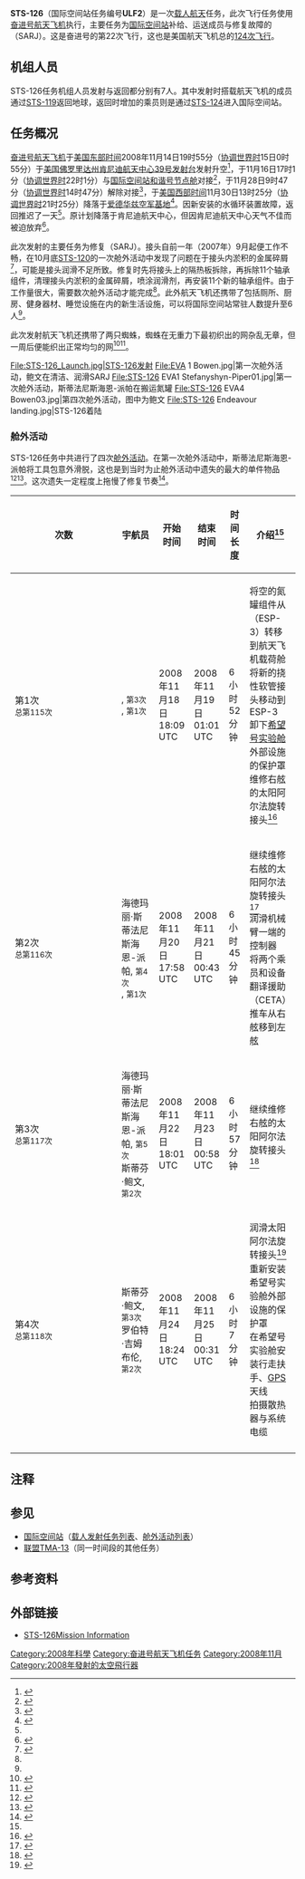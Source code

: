 {{noteTA
|G1=Aero
}}
{{Infobox spaceflight 
| name                  = STS-126
| image                 =STS-126 Endeavour docked.jpg
| image_caption         = 与国际空间站对接的奋进号航天飞机
| insignia              = STS-126_patch.svg
| mission_type      = [[国际空间站|国际空间站]]补给<br>运送国际空间站部件
| operator              = [[NASA|NASA]]
| COSPAR_ID             = 2008-059A
| SATCAT                = 33441
| mission_duration      = 15天20小时30分钟
| distance_travelled    = 
| orbits_completed      =251

| spacecraft            = [[奋进号航天飞机|奋进号航天飞机]]
| manufacturer          = 
| launch_mass           =  2,051,658千克（4,523,132磅，总体）<br>121,061千克（266,894磅，轨道器）<ref name="kit">{{cite web|url=https://www.nasa.gov/pdf/287211main_STS-126_Press_Kit.pdf|title=STS-126 Press Kit|accessdate=2020-08-02|publisher=[[NASA|NASA]]|date=2008-11-06|author=NASA|archive-date=2017-02-16|archive-url=https://web.archive.org/web/20170216112216/https://www.nasa.gov/pdf/287211main_STS-126_Press_Kit.pdf|dead-url=no}}</ref>
| landing_mass         = 101,343千克（223,422磅）<ref name="kit"/>

| launch_date           = 2008年11月15日 00:55 ([[UTC|UTC]])
| launch_site           = [[肯尼迪航天中心|肯尼迪航天中心]] [[肯尼迪航天中心39号发射台|LC-39A]]

| landing_date          = 2008年11月30日 21:25 ([[UTC|UTC]])
| landing_site          = [[爱德华兹空军基地|爱德华兹空军基地]]04跑道

| crew_size             = 7
| crew_members          =[[克里斯托弗·弗格森|克里斯托弗·弗格森]]<br />{{le|埃里克·鲍伊|Eric Boe}}<br />{{le|唐纳德·佩蒂特|Donald Pettit}}<br />{{le|斯蒂芬·鲍文|Stephen Bowen (astronaut)}}<br />{{le|海德玛丽·斯蒂法尼斯海恩-派帕|Heidemarie Stefanyshyn-Piper}}<br />{{le|罗伯特·吉姆布伦|Robert S. Kimbrough}}
| crew_launching         ={{le|桑德拉·马格努斯|Sandra Magnus}}
| crew_landing         ={{le|格里高利·查米托夫|Gregory E. Chamitoff}}
| crew_callsign         = 
| crew_photo            = STS-126 crew.jpg
| crew_photo_caption    = 从左到右：斯蒂法尼斯海恩-派帕、吉姆布伦、鲍伊、弗格森、鲍文、马格努斯、佩蒂特


| orbit_epoch           = 
| orbit_reference       = [[地心轨道|地心轨道]]
| orbit_regime          = [[近地轨道|近地轨道]]
| orbit_periapsis       = 
| orbit_apoapsis        = 
| orbit_inclination     = 51.64°
| orbit_period          = 90分钟
| apsis                 = 地
| docking               = 
 {{Infobox spaceflight/Dock
   | docking_target     = [[国际空间站|国际空间站]]
   | docking_type       = dock
   | docking_port       = [[和谐号节点舱|和谐号节点舱]]
   | docking_date       = 2008年11月16日 22:01 ([[UTC|UTC]])
   | undocking_date     = 2008年11月28日 1447 ([[UTC|UTC]])
   | time_docked        = 11天16小时46分钟
}}

| previous_mission      = [[File:STS-124_patch.svg|30px]] [[STS-124|STS-124]]
| next_mission          = [[STS-119|STS-119]] [[File:STS-119_Patch.svg|30px]]
| programme             = [[美国航天飞机计划|美国航天飞机计划]]
}}
'''STS-126'''（国际空间站任务编号'''ULF2'''）是一次[[载人航天|载人航天]]任务，此次飞行任务使用[[奋进号航天飞机|奋进号航天飞机]]执行，主要任务为[[国际空间站|国际空间站]]补给、运送{{le|远征18|Expedition 18}}成员{{le|桑德拉·马格努斯|Sandra Magnus}}与修复故障的{{le|太阳阿尔法旋转接头|Integrated_Truss_Structure#Solar_alpha_rotary_joint}}（SARJ）。这是奋进号的第22次飞行，这也是美国航天飞机总的[[航天飞机任务列表|124次飞行]]。

== 机组人员 ==
STS-126任务机组人员发射与返回都分别有7人。其中发射时搭载航天飞机的成员{{le|桑德拉·马格努斯|Sandra Magnus}}通过[[STS-119|STS-119]]返回地球，返回时增加的乘员{{le|格里高利·查米托夫|Gregory E. Chamitoff}}则是通过[[STS-124|STS-124]]进入国际空间站。
{{Spaceflight crew
|references=<ref>{{cite web|url=https://www.nasa.gov/mission_pages/shuttle/shuttlemissions/sts126/main/126_crew.html|title=STS-126 Crew|accessdate=2020-08-02|publisher=[[NASA|NASA]]|date=2008-12-25|author=NASA|archive-date=2017-06-08|archive-url=https://web.archive.org/web/20170608030901/https://www.nasa.gov/mission_pages/shuttle/shuttlemissions/sts126/main/126_crew.html|dead-url=no}}</ref>
|position1         = 指令长
|crew1_up          = [[克里斯托弗·弗格森|克里斯托弗·弗格森]]
|agency1_up        = [[NASA|NASA]]
|flights1_up       = 2
|position2         = 驾驶员
|crew2_up          = {{flagicon|USA}} {{le|埃里克·鲍伊|Eric Boe}}
|agency2_up        = [[NASA|NASA]]
|flights2_up       = 1
|position3         = 任务专家1
|crew3_up          = {{flagicon|USA}} {{le|唐纳德·佩蒂特|Donald Pettit}}
|agency3_up        = [[NASA|NASA]]
|flights3_up       = 2
|position4         = 任务专家2
|crew4_up          = {{flagicon|USA}} {{le|斯蒂芬·鲍文|Stephen Bowen (astronaut)}}
|agency4_up        = [[NASA|NASA]]
|flights4_up       = 1
|position5         = 任务专家3
|crew5_up          = {{flagicon|USA}} {{le|海德玛丽·斯蒂法尼斯海恩-派帕|Heidemarie Stefanyshyn-Piper}}
|agency5_up        = [[NASA|NASA]]
|flights5_up       = 2{{notetag|name="la"|也是最后一次飞行任务。}}
|position6         = 任务专家4
|crew6_up          = {{flagicon|USA}} {{le|罗伯特·吉姆布伦|Robert S. Kimbrough}}
|agency6_up        = [[NASA|NASA]]
|flights6_up       = 1
|position7         = 国际空间站<br>飞行工程师
|crew7_up          = {{flagicon|USA}} {{le|桑德拉·马格努斯|Sandra Magnus}}
|agency7_up        = [[NASA|NASA]]
|flights7_up     = 2
|expedition7_up  = {{le|远征18|Expedition 18}}
|crew7_down        ={{flagicon|USA}} {{le|格里高利·查米托夫|Gregory E. Chamitoff}}
|agency7_down        = [[NASA|NASA]]
|flights7_down     = 1
|expedition7_down  = {{le|远征18|Expedition 18}}
}}

== 任务概况 ==
[[奋进号航天飞机|奋进号航天飞机]]于[[美国东部时间|美国东部时间]]2008年11月14日19时55分（[[协调世界时|协调世界时]]15日0时55分）于[[美国|美国]][[佛罗里达州|佛罗里达州]][[肯尼迪航天中心|肯尼迪航天中心]][[肯尼迪航天中心39号发射台|39号发射台]]发射升空<ref>{{cite news|title=美国奋进号航天飞机升空飞往国际空间站(图)|url=http://mil.news.sina.com.cn/s/2008-11-15/0925530335.html|accessdate=2020-08-02|work=[[新浪网|新浪]]航天|date=2008-11-15|archive-date=2011-11-19|archive-url=https://web.archive.org/web/20111119213152/http://mil.news.sina.com.cn/s/2008-11-15/0925530335.html|dead-url=no}}</ref>，于11月16日17时1分（[[协调世界时|协调世界时]]22时1分）与[[国际空间站|国际空间站]][[和谐号节点舱|和谐号节点舱]]对接<ref name="dj">{{cite news|title=美国奋进号航天飞机与国际空间站对接(图)|url=http://mil.news.sina.com.cn/s/2008-11-17/0819530511.html|accessdate=2020-08-02|work=[[新浪网|新浪]]航天|date=2008-11-17|archive-date=2011-11-19|archive-url=https://web.archive.org/web/20111119213007/http://mil.news.sina.com.cn/s/2008-11-17/0819530511.html|dead-url=no}}</ref>，于11月28日9时47分（[[协调世界时|协调世界时]]14时47分）解除对接<ref name="fh">{{cite news|title=奋进号脱离国际空间站已开始返航之旅|url=http://news.sohu.com/20081129/n260920848.shtml|accessdate=2020-08-02|work=[[搜狐网|搜狐网]]|date=2008-11-29|archive-date=2020-09-12|archive-url=https://web.archive.org/web/20200912111010/http://news.sohu.com/20081129/n260920848.shtml|dead-url=no}}</ref>，于[[美国西部时间|美国西部时间]]11月30日13时25分（[[协调世界时|协调世界时]]21时25分）降落于[[爱德华兹空军基地|爱德华兹空军基地]]<ref>{{cite news |title=美奋进号航天飞机安全着陆 曾因天气问题改降落点|url=http://www.china.com.cn/international/txt/2008-12/01/content_16877941.htm|accessdate=2020-08-02 |work=中国网|date=2008-12-01}}</ref>。因新安装的水循环装置故障，返回推迟了一天<ref name="f1"/>。原计划降落于肯尼迪航天中心，但因肯尼迪航天中心天气不佳而被迫放弃<ref>{{cite news|title=美国奋进号航天飞机返航可能受天气影响|url=http://mil.news.sina.com.cn/s/2008-11-30/1327532529.html|accessdate=2020-08-02|work=[[新浪网|新浪]]航天|date=2008-11-30|archive-date=2011-11-19|archive-url=https://web.archive.org/web/20111119213118/http://mil.news.sina.com.cn/s/2008-11-30/1327532529.html|dead-url=no}}</ref>。

此次发射的主要任务为修复{{le|太阳阿尔法旋转接头|Integrated_Truss_Structure#Solar_alpha_rotary_joint}}（SARJ）。接头自前一年（2007年）9月起便工作不畅，在10月底[[STS-120|STS-120]]的一次舱外活动中发现了问题在于接头内淤积的金属碎屑<ref>{{cite news|title=美宇航局决定将发现号任务时间延长一天(组图)|url=http://mil.news.sina.com.cn/p/2007-10-30/0958469768.html|accessdate=2020-08-02|work=[[新浪网|新浪网]]|date=2007-10-30|archive-date=2020-09-12|archive-url=https://web.archive.org/web/20200912110710/http://mil.news.sina.com.cn/p/2007-10-30/0958469768.html|dead-url=no}}</ref>，可能是接头润滑不足所致。修复时先将接头上的隔热板拆除，再拆除11个轴承组件，清理接头内淤积的金属碎屑，喷涂润滑剂，再安装11个新的轴承组件。由于工作量很大，需要数次舱外活动才能完成<ref name="c1"/>。此外航天飞机还携带了包括厕所、厨房、健身器材、睡觉设施在内的新生活设施，可以将国际空间站常驻人数提升至6人<ref name="dj"/>。

此次发射航天飞机还携带了两只蜘蛛，蜘蛛在无重力下最初织出的网杂乱无章，但一周后便能织出正常均匀的网<ref>{{cite news|title=两只蜘蛛15日随奋进号上太空 全程网上直播|url=http://mil.news.sina.com.cn/s/2008-11-15/0851530318.html|accessdate=2020-08-02|work=[[新浪网|新浪]]航天|date=2008-11-15|archive-date=2011-11-19|archive-url=https://web.archive.org/web/20111119212441/http://mil.news.sina.com.cn/s/2008-11-15/0851530318.html|dead-url=no}}</ref><ref>{{cite news|title=美国宇航局称蜘蛛战胜太空失重织出完美蛛网|url=http://mil.news.sina.com.cn/s/2008-11-24/0933531555.html|accessdate=2020-08-02|work=[[新浪网|新浪]]航天|date=2008-11-24|archive-date=2017-11-16|archive-url=https://web.archive.org/web/20171116052830/http://mil.news.sina.com.cn/s/2008-11-24/0933531555.html|dead-url=no}}</ref>。

<gallery class="center">
File:STS-126_Launch.jpg|STS-126发射
File:EVA 1 Bowen.jpg|第一次舱外活动，鲍文在清洁、润滑SARJ
File:STS-126 EVA1 Stefanyshyn-Piper01.jpg|第一次舱外活动，斯蒂法尼斯海恩-派帕在搬运氮罐
File:STS-126 EVA4 Bowen03.jpg|第四次舱外活动，图中为鲍文
File:STS-126 Endeavour landing.jpg|STS-126着陆
</gallery>

=== 舱外活动 ===
STS-126任务中共进行了四次[[舱外活动|舱外活动]]。在第一次舱外活动中，斯蒂法尼斯海恩-派帕将工具包意外滑脱，这也是到当时为止舱外活动中遗失的最大的单件物品<ref>{{cite news|title=美国奋进号宇航员太空行走弄丢工具包|url=http://mil.news.sina.com.cn/s/2008-11-19/1051530899.html|accessdate=2020-08-02|work=[[新浪网|新浪]]航天|date=2008-11-19|archive-date=2009-01-14|archive-url=https://web.archive.org/web/20090114003927/http://mil.news.sina.com.cn/s/2008-11-19/1051530899.html|dead-url=no}}</ref><ref>{{cite news|title=天文爱好者发现奋进号宇航员太空丢失工具包|url=http://mil.news.sina.com.cn/s/2008-12-17/0942535206.html|accessdate=2020-08-02|work=[[新浪网|新浪]]航天|date=2008-12-07|archive-date=2011-11-19|archive-url=https://web.archive.org/web/20111119212111/http://mil.news.sina.com.cn/s/2008-12-17/0942535206.html|dead-url=no}}</ref>。这次遗失一定程度上拖慢了修复节奏<ref name="f1">{{cite news|title=NASA宣布将奋进号太空任务延长1天|url=http://mil.news.sina.com.cn/s/2008-11-25/1236531795.html|accessdate=2020-08-02|work=[[新浪网|新浪]]航天|date=2008-11-25|archive-date=2011-11-19|archive-url=https://web.archive.org/web/20111119212140/http://mil.news.sina.com.cn/s/2008-11-25/1236531795.html|dead-url=no}}</ref>。
{| class="wikitable" style="font-size:93%;text-align:center;"
|-
! width="8%"| 次数
! width="25%"| 宇航员
! width="12%"| 开始时间
! width="12%"| 结束时间
! width="12%"| 时间长度
! 介绍<ref name="kit"/>
|-
| 第1次<br /><small>总第115次</small>
| align=left|{{flagicon|USA}} {{le|海德玛丽·斯蒂法尼斯海恩-派帕|Heidemarie Stefanyshyn-Piper}}, <small>第3次</small><br />{{flagicon|USA}} {{le|斯蒂芬·鲍文|Stephen Bowen (astronaut)}}, <small>第1次</small>
| 2008年11月18日<br />18:09 UTC
| 2008年11月19日<br />01:01 UTC
| 6小时52分钟
| align=left| 将空的氮罐组件从{{le|外部储物平台3|External_stowage_platform#ESP-3}}（ESP-3）转移到航天飞机载荷舱<br>将新的挠性软管接头移动到ESP-3<br>卸下[[希望号实验舱|希望号实验舱]]外部设施的保护罩<br>维修右舷的太阳阿尔法旋转接头<ref name="c1">{{cite news |title=奋进号宇航员太空行走修理空间站电池板接头|url=http://mil.news.sina.com.cn/s/2008-11-19/0937530879.html|accessdate=2020-08-02 |work=[[新浪网|新浪]]航天|date=2008-11-19}}</ref>
|-
| 第2次<br /><small>总第116次</small>
| align=left|{{flagicon|USA}} 海德玛丽·斯蒂法尼斯海恩-派帕, <small>第4次</small><br />{{flagicon|USA}} {{le|罗伯特·吉姆布伦|Robert S. Kimbrough}}, <small>第1次</small>
| 2008年11月20日<br />17:58 UTC
| 2008年11月21日<br />00:43 UTC
| 6小时45分钟
| align=left| 继续维修右舷的太阳阿尔法旋转接头<ref>{{cite news |title=奋进号机组成员完成第二次太空行走(图)|url=http://mil.news.sina.com.cn/s/2008-11-21/1134531243.html|accessdate=2020-08-02 |work=[[新浪网|新浪]]航天|date=2008-11-21}}</ref><br>润滑机械臂一端的控制器<br>将两个乘员和设备翻译援助（CETA）推车从右舷移到左舷
|-
| 第3次<br /><small>总第117次</small>
| align=left|{{flagicon|USA}} 海德玛丽·斯蒂法尼斯海恩-派帕, <small>第5次</small><br />{{flagicon|USA}} 斯蒂芬·鲍文, <small>第2次</small>
| 2008年11月22日<br />18:01 UTC
| 2008年11月23日<br />00:58 UTC
| 6小时57分钟
| align=left| 继续维修右舷的太阳阿尔法旋转接头<ref>{{cite news|title=奋进号航天飞机宇航员完成第三次太空行走|url=http://mil.news.sina.com.cn/s/2008-11-23/0951531409.html|accessdate=2020-08-02|work=[[新浪网|新浪]]航天|date=2008-11-23|archive-date=2011-11-19|archive-url=https://web.archive.org/web/20111119213555/http://mil.news.sina.com.cn/s/2008-11-23/0951531409.html|dead-url=no}}</ref>
|-
| 第4次<br /><small>总第118次</small>
| align=left|{{flagicon|USA}} 斯蒂芬·鲍文, <small>第3次</small><br />{{flagicon|USA}} 罗伯特·吉姆布伦, <small>第2次</small>
| 2008年11月24日<br />18:24 UTC
| 2008年11月25日<br />00:31 UTC
| 6小时7分钟
| align=left| 润滑太阳阿尔法旋转接头<ref>{{cite news|title=奋进号航天员进行最后1次太空行走(图)|url=http://mil.news.sina.com.cn/s/2008-11-25/0921531733.html|accessdate=2020-08-02|work=[[新浪网|新浪]]航天|date=2008-11-25|archive-date=2011-11-19|archive-url=https://web.archive.org/web/20111119213249/http://mil.news.sina.com.cn/s/2008-11-25/0921531733.html|dead-url=no}}</ref><br>重新安装希望号实验舱外部设施的保护罩<br>在希望号实验舱安装行走扶手、[[GPS|GPS]]天线<br>拍摄散热器与系统电缆
|-
|}

==注释==
{{notefoot}}
==参见==
*[[国际空间站|国际空间站]]（[[国际空间站载人发射任务列表|载人发射任务列表]]、[[国际空间站舱外活动列表|舱外活动列表]]）
*[[联盟TMA-13|联盟TMA-13]]（同一时间段的其他任务）
== 参考资料 ==
{{reflist}}
== 外部链接 ==
*[https://www.nasa.gov/mission_pages/shuttle/shuttlemissions/sts126/main/index.html STS-126Mission Information]{{Wayback|url=https://www.nasa.gov/mission_pages/shuttle/shuttlemissions/sts126/main/index.html |date=20170521234618 }}
{{Manned ISS flight}}
{{奋进号航天飞机}}
[[Category:2008年科學|Category:2008年科學]]
[[Category:奋进号航天飞机任务|Category:奋进号航天飞机任务]]
[[Category:2008年11月|Category:2008年11月]]
[[Category:2008年發射的太空飛行器|Category:2008年發射的太空飛行器]]